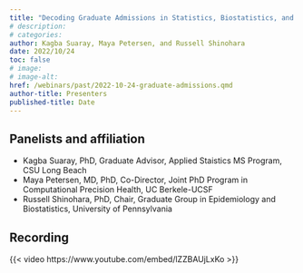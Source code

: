 ```yaml
---
title: "Decoding Graduate Admissions in Statistics, Biostatistics, and Data Sciences"
# description:
# categories:
author: Kagba Suaray, Maya Petersen, and Russell Shinohara
date: 2022/10/24
toc: false
# image: 
# image-alt:
href: /webinars/past/2022-10-24-graduate-admissions.qmd
author-title: Presenters
published-title: Date
---
```

## Panelists and affiliation
* Kagba Suaray, PhD, Graduate Advisor, Applied Staistics MS Program, CSU Long Beach
* Maya Petersen, MD, PhD, Co-Director, Joint PhD Program in Computational Precision Health, UC Berkele-UCSF
* Russell Shinohara, PhD, Chair, Graduate Group in Epidemiology and Biostatistics, University of Pennsylvania 

<!-- When YouTube recording is ready, add in link. Click, share, embed, then extract link from iframe code -->
## Recording
{{< video https://www.youtube.com/embed/lZZBAUjLxKo >}} 
